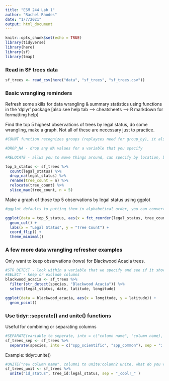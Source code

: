 ```yaml
---
title: "ESM 244 Lab 1"
author: "Rachel Rhodes"
date: "1/7/2021"
output: html_document
---
```


```r
knitr::opts_chunk$set(echo = TRUE)
library(tidyverse)
library(here)
library(sf)
library(tmap)

```

### Read in SF trees data
```r
sf_trees <- read_csv(here("data", "sf_trees", "sf_trees.csv"))
```

### Basic wrangling reminders

Refresh some skills for data wrangling & summary statistics using functions in the 'dplyr' package [also see help tab --> cheatsheets --> R markdown for formatting help]

Find the top 5 highest observations of trees by legal status, do some wrangling, make a graph. Not all of these are necessary just to practice.
```r
#COUNT function recognizes groups (replayces need for group_by), it als finds counts (replaces n function), and puts in a nice table (replaces summarize) - can also have multiple leves of grouping example: count(legal_status, species)

#DROP_NA - drop any NA values for a variable that you specify

#RELOCATE - allws you to move things around, can specify by location, by class, etc.

top_5_status <- sf_trees %>% 
  count(legal_status) %>% 
  drop_na(legal_status) %>% 
  rename(tree_count = n) %>% 
  relocate(tree_count) %>% 
  slice_max(tree_count, n = 5)
```

Make a graph of those top 5 observations by legal status using ggplot
```r
#ggplot defaults to putting them in alphabetical order, you can convert to factor in the wrangling and then do factor reorder OR do it within ggplot FCT_REORDER(variable to reorder, variable to order by)

ggplot(data = top_5_status, aes(x = fct_reorder(legal_status, tree_count), y = tree_count)) +
  geom_col() +
  labs(x = "Legal Status", y = "Tree Count") +
  coord_flip() +
  theme_minimal()
```
### A few more data wrangling refresher examples

Only want to keep observations (rows) for Blackwood Acacia trees.

```r
#STR_DETECT - look within a variable that we specify and see if it shows up there
#SELECT - keep or exclude columns
blackwood_acacia <- sf_trees %>% 
  filter(str_detect(species, "Blackwood Acacia")) %>% 
  select(legal_status, date, latitude, longitude)

ggplot(data = blackwood_acacia, aes(x = longitude, y = latitude)) +
  geom_point()
```
### Use tidyr::seperate() and unite() functions

Useful for combining or separating columns

```r
#SEPARATE(variable to seperate, into = c("column name", "column name), what is the separator)
sf_trees_sep <- sf_trees %>% 
  separate(species, into = c("spp_scientific", "spp_common"), sep = "::")
```

Example: tidyr::unite()
```r
#UNITE("new column name", column1 to unite:column2 unite, what do you wan tto be the separator)
sf_trees_unit <- sf_trees %>% 
  unite("id_status", tree_id:legal_status, sep = "_cool!_" )

```

